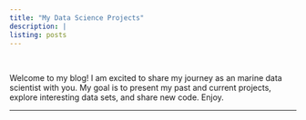 ```yaml
---
title: "My Data Science Projects"
description: |
listing: posts
---
```


<br> 

<p class="body">Welcome to my blog! I am excited to share my journey as an marine data scientist with you. My goal is to present my past and current projects, explore interesting data sets, and share new code. Enjoy.
</p>

---